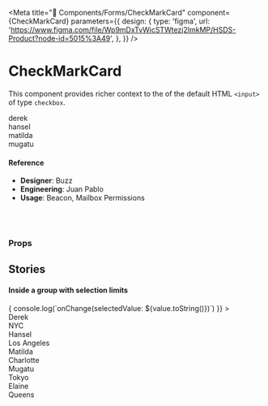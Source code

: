 
<Meta
  title="🧬 Components/Forms/CheckMarkCard"
  component={CheckMarkCard}
  parameters={{
    design: {
      type: 'figma',
      url:
        'https://www.figma.com/file/Wp9mDxTvWicSTWtezj2ImkMP/HSDS-Product?node-id=5015%3A49',
    },
  }}
/>

# CheckMarkCard

This component provides richer context to the of the default HTML `<input>` of type `checkbox`.

<Preview>
  <Story name="default">
    <div>
      <CheckMarkCard label="Derek" value="derek">
        derek
      </CheckMarkCard>
      <br />
      <CheckMarkCard
        label="Hansel"
        value="hansel"
        disabled={boolean('disabled', true)}
      >
        hansel
      </CheckMarkCard>
      <br />
      <CheckMarkCard
        label="Matilda"
        value="matilda"
        checked={boolean('checked', true)}
      >
        matilda
      </CheckMarkCard>
      <br />
      <CheckMarkCard
        label="Mugatu"
        value="mugatu"
        isLocked={boolean('isLocked', true)}
      >
        mugatu
      </CheckMarkCard>
    </div>
  </Story>
</Preview>

#### Reference

- **Designer**: Buzz
- **Engineering**: Juan Pablo
- **Usage**: Beacon, Mailbox Permissions

<br />
<br />

### Props

<Props of={CheckMarkCard} />

## Stories

#### Inside a group with selection limits

<Preview>
  <Story name="inside group">
    <ChoiceGroup
      align="horizontal"
      isResponsive
      value={['matilda']}
      choiceMaxWidth="170px"
      choiceHeight="160px"
      multiSelectLimit={number('multiSelectLimit', 2)}
      onChange={value => {
        console.log(`onChange(selectedValue: ${value.toString()})`)
      }}
    >
      <CheckMarkCard label="Derek" value="derek">
        <Avatar size="xl" image={AvatarSpec.generate().image} name="Derek" />
        <div
          style={{
            fontSize: '14px',
            color: '#314351',
            margin: '14px 0 5px',
          }}
        >
          Derek
        </div>
        <div
          style={{
            color: '#93A1B0',
            fontSize: '13px',
          }}
        >
          NYC
        </div>
      </CheckMarkCard>
      <CheckMarkCard label="Hansel" value="hansel">
        <Avatar size="xl" image={AvatarSpec.generate().image} name="Hansel" />
        <div
          style={{
            fontSize: '14px',
            color: '#314351',
            margin: '14px 0 5px',
          }}
        >
          Hansel
        </div>
        <div
          style={{
            color: '#93A1B0',
            fontSize: '13px',
          }}
        >
          Los Angeles
        </div>
      </CheckMarkCard>
      <CheckMarkCard label="Matilda" value="matilda">
        <Avatar size="xl" image={AvatarSpec.generate().image} name="Matilda" />
        <div
          style={{
            fontSize: '14px',
            color: '#314351',
            margin: '14px 0 5px',
          }}
        >
          Matilda
        </div>
        <div
          style={{
            color: '#93A1B0',
            fontSize: '13px',
          }}
        >
          Charlotte
        </div>
      </CheckMarkCard>
      <CheckMarkCard label="Mugatu" value="mugatu" disabled>
        <Avatar size="xl" image={AvatarSpec.generate().image} name="Mugatu" />
        <div
          style={{
            fontSize: '14px',
            color: '#314351',
            margin: '14px 0 5px',
          }}
        >
          Mugatu
        </div>
        <div
          style={{
            color: '#93A1B0',
            fontSize: '13px',
          }}
        >
          Tokyo
        </div>
      </CheckMarkCard>
      <CheckMarkCard label="Elaine" value="elaine" isLocked>
        <Avatar size="xl" image={AvatarSpec.generate().image} name="Elaine" />
        <div
          style={{
            fontSize: '14px',
            color: '#314351',
            margin: '14px 0 5px',
          }}
        >
          Elaine
        </div>
        <div
          style={{
            color: '#93A1B0',
            fontSize: '13px',
          }}
        >
          Queens
        </div>
      </CheckMarkCard>
    </ChoiceGroup>
  </Story>
</Preview>
